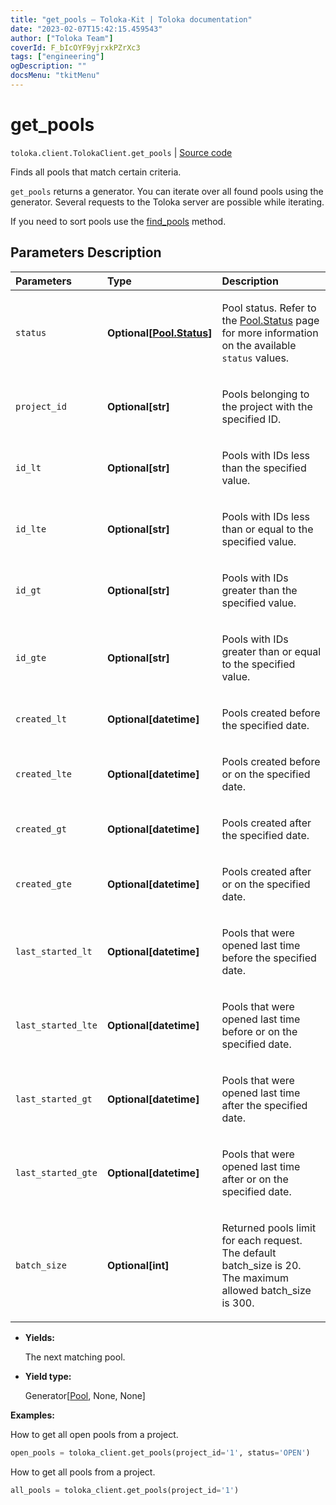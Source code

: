 ```yaml
---
title: "get_pools — Toloka-Kit | Toloka documentation"
date: "2023-02-07T15:42:15.459543"
author: ["Toloka Team"]
coverId: F_bIcOYF9yjrxkPZrXc3
tags: ["engineering"]
ogDescription: ""
docsMenu: "tkitMenu"
---
```


# get_pools
`toloka.client.TolokaClient.get_pools` | [Source code](https://github.com/Toloka/toloka-kit/blob/v1.1.3/src/client/__init__.py#L1573)

Finds all pools that match certain criteria.

`get_pools` returns a generator. You can iterate over all found pools using the generator. Several requests to the Toloka server are possible while iterating.

If you need to sort pools use the [find_pools](/docs/toloka-kit/reference/toloka.client.TolokaClient.find_pools) method.

## Parameters Description

| Parameters | Type | Description |
| :----------| :----| :-----------|
`status`|**Optional\[[Pool.Status](/docs/toloka-kit/reference/toloka.client.pool.Pool.Status)\]**|<p>Pool status. Refer to the [Pool.Status](/docs/toloka-kit/reference/toloka.client.pool.Pool.Status) page for more information on the available `status` values.</p>
`project_id`|**Optional\[str\]**|<p>Pools belonging to the project with the specified ID.</p>
`id_lt`|**Optional\[str\]**|<p>Pools with IDs less than the specified value.</p>
`id_lte`|**Optional\[str\]**|<p>Pools with IDs less than or equal to the specified value.</p>
`id_gt`|**Optional\[str\]**|<p>Pools with IDs greater than the specified value.</p>
`id_gte`|**Optional\[str\]**|<p>Pools with IDs greater than or equal to the specified value.</p>
`created_lt`|**Optional\[datetime\]**|<p>Pools created before the specified date.</p>
`created_lte`|**Optional\[datetime\]**|<p>Pools created before or on the specified date.</p>
`created_gt`|**Optional\[datetime\]**|<p>Pools created after the specified date.</p>
`created_gte`|**Optional\[datetime\]**|<p>Pools created after or on the specified date.</p>
`last_started_lt`|**Optional\[datetime\]**|<p>Pools that were opened last time before the specified date.</p>
`last_started_lte`|**Optional\[datetime\]**|<p>Pools that were opened last time before or on the specified date.</p>
`last_started_gt`|**Optional\[datetime\]**|<p>Pools that were opened last time after the specified date.</p>
`last_started_gte`|**Optional\[datetime\]**|<p>Pools that were opened last time after or on the specified date.</p>
`batch_size`|**Optional\[int\]**|<p>Returned pools limit for each request. The default batch_size is 20. The maximum allowed batch_size is 300.</p>

* **Yields:**

  The next matching pool.

* **Yield type:**

  Generator\[[Pool](/docs/toloka-kit/reference/toloka.client.pool.Pool), None, None\]

**Examples:**

How to get all open pools from a project.

```python
open_pools = toloka_client.get_pools(project_id='1', status='OPEN')
```

How to get all pools from a project.

```python
all_pools = toloka_client.get_pools(project_id='1')
```
